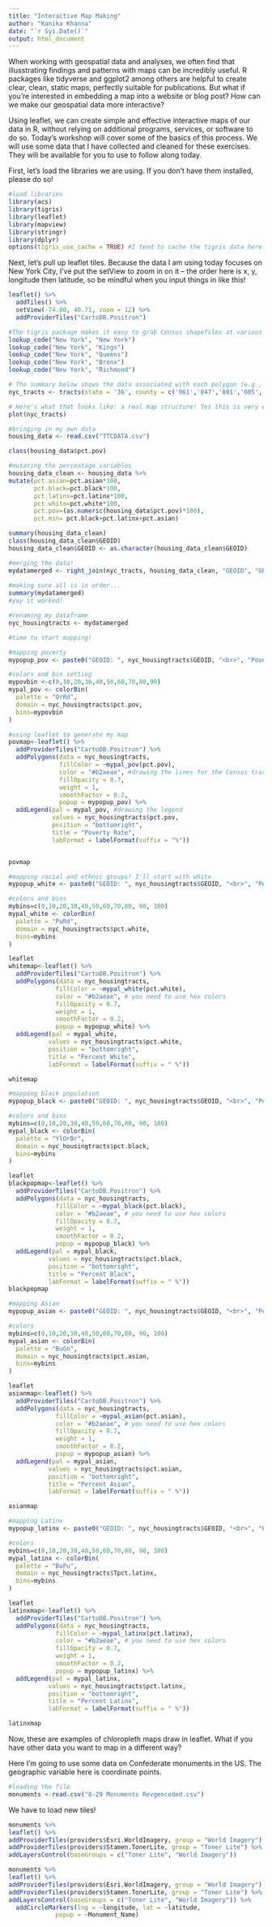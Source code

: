 ```yaml
---
title: "Interactive Map Making"
author: "Kanika Khanna"
date: "`r Sys.Date()`"
output: html_document
---
```

When working with geospatial data and analyses, we often find that illusstrating findings and patterns with maps can be incredibly useful. R packages like tidyverse and ggplot2 among others are helpful to create clear, clean, static maps, perfectly suitable for publications. But what if you're interested in embedding a map into a website or blog post? How can we make our geospatial data more interactive?

Using leaflet, we can create simple and effective interactive maps of our data in R, without relying on additional programs, services, or software to do so. Today's workshop will cover some of the basics of this process. We will use some data that I have collected and cleaned for these exercises. They will be available for you to use to follow along today.

First, let's load the libraries we are using. If you don't have them installed, please do so!

```r

#load libraries
library(acs)
library(tigris)
library(leaflet)
library(mapview)
library(stringr)
library(dplyr)
options(tigris_use_cache = TRUE) #I tend to cache the tigris data here so that my computer is not constantly fetching the data; it slows it down otherwise. You do you.

```

Next, let's pull up leaflet tiles. Because the data I am using today focuses on New York City, I've put the setView to zoom in on it -- the order here is x, y, longitude then latitude, so be mindful when you input things in like this!
```r
leaflet() %>%
  addTiles() %>%
  setView(-74.00, 40.71, zoom = 12) %>%
  addProviderTiles("CartoDB.Positron")
```

```r
#The tigris package makes it easy to grab Census shapefiles at various levels, from tracts and zipcodes all the way up to national borders. First we look up the appropriate codes.
lookup_code("New York", "New York")
lookup_code("New York", "Kings")
lookup_code("New York", "Queens")
lookup_code("New York", "Bronx")
lookup_code("New York", "Richmond")
```

```r
# The summary below shows the data associated with each polygon (e.g., the GEOID and  NAME). I can use this to build the Census tract GEOIDs that I will later join my data by, as it is in the same form.
nyc_tracts <- tracts(state = '36', county = c('061','047','081','005','085'))

```
```r
# Here's what that looks like: a real map structure! Yes this is very exciting to me.
plot(nyc_tracts)
```

```r
#bringing in my own data
housing_data <- read.csv("TTCDATA.csv")

class(housing_data$pct.pov)

#mutating the percentage variables
housing_data_clean <- housing_data %>% 
mutate(pct.asian=pct.asian*100, 
       pct.black=pct.black*100,
       pct.latinx=pct.latinx*100,
       pct.white=pct.white*100,
       pct.pov=(as.numeric(housing_data$pct.pov)*100),
       pct.min= pct.black+pct.latinx+pct.asian)

summary(housing_data_clean)
class(housing_data_clean$GEOID)
housing_data_clean$GEOID <- as.character(housing_data_clean$GEOID)

```
```r
#merging the data!
mydatamerged <- right_join(nyc_tracts, housing_data_clean, "GEOID", "GEOID")
                        
#making sure all is in order...
summary(mydatamerged)
#yay it worked!
```

```r
#renaming my dataframe
nyc_housingtracts <- mydatamerged
```

```r
#time to start mapping!

#mapping poverty
mypopup_pov <- paste0("GEOID: ", nyc_housingtracts$GEOID, "<br>", "Poverty Rate: ", round(nyc_housingtracts$pct.pov,0))

#colors and bin setting
mypovbin <-c(0,10,20,30,40,50,60,70,80,90)
mypal_pov <- colorBin(
  palette = "OrRd",
  domain = nyc_housingtracts$pct.pov,
  bins=mypovbin
)

#using leaflet to generate my map
povmap<-leaflet() %>%
  addProviderTiles("CartoDB.Positron") %>%
  addPolygons(data = nyc_housingtracts, 
              fillColor = ~mypal_pov(pct.pov), 
              color = "#b2aeae", #drawing the lines for the Census tract boundaries -- have to use hex colors for this
              fillOpacity = 0.7, 
              weight = 1, 
              smoothFactor = 0.2,
              popup = mypopup_pov) %>%
  addLegend(pal = mypal_pov, #drawing the legend
            values = nyc_housingtracts$pct.pov, 
            position = "bottomright", 
            title = "Poverty Rate",
            labFormat = labelFormat(suffix = "%"))


povmap


```


```r
#mapping racial and ethnic groups! I'll start with white
mypopup_white <- paste0("GEOID: ", nyc_housingtracts$GEOID, "<br>", "Percent White ", round(nyc_housingtracts$pct.white,0))

#colors and bins
mybins=c(0,10,20,30,40,50,60,70,80, 90, 100)
mypal_white <- colorBin(
  palette = "PuRd",
  domain = nyc_housingtracts$pct.white,
  bins=mybins
)

leaflet
whitemap<-leaflet() %>%
  addProviderTiles("CartoDB.Positron") %>%
  addPolygons(data = nyc_housingtracts, 
             fillColor = ~mypal_white(pct.white), 
             color = "#b2aeae", # you need to use hex colors
             fillOpacity = 0.7, 
             weight = 1, 
             smoothFactor = 0.2,
             popup = mypopup_white) %>%
  addLegend(pal = mypal_white, 
           values = nyc_housingtracts$pct.white, 
           position = "bottomright", 
           title = "Percent White",
           labFormat = labelFormat(suffix = " %"))

whitemap
```
```r
#mapping black population
mypopup_black <- paste0("GEOID: ", nyc_housingtracts$GEOID, "<br>", "Percent Black ", round(nyc_housingtracts$pct.black,0))

#colors and bins
mybins=c(0,10,20,30,40,50,60,70,80, 90, 100)
mypal_black <- colorBin(
  palette = "YlOrBr",
  domain = nyc_housingtracts$pct.black,
  bins=mybins
)

leaflet
blackpopmap<-leaflet() %>%
  addProviderTiles("CartoDB.Positron") %>%
  addPolygons(data = nyc_housingtracts, 
             fillColor = ~mypal_black(pct.black), 
             color = "#b2aeae", # you need to use hex colors
             fillOpacity = 0.7, 
             weight = 1, 
             smoothFactor = 0.2,
             popup = mypopup_black) %>%
  addLegend(pal = mypal_black, 
           values = nyc_housingtracts$pct.black, 
           position = "bottomright", 
           title = "Percent Black",
           labFormat = labelFormat(suffix = " %"))
blackpopmap
```
```r
#mapping Asian
mypopup_asian <- paste0("GEOID: ", nyc_housingtracts$GEOID, "<br>", "Percent Asian ", round(nyc_housingtracts$pct.asian,0))

#colors
mybins=c(0,10,20,30,40,50,60,70,80, 90, 100)
mypal_asian <- colorBin(
  palette = "BuGn",
  domain = nyc_housingtracts$pct.asian,
  bins=mybins
)

leaflet
asianmap<-leaflet() %>%
  addProviderTiles("CartoDB.Positron") %>%
  addPolygons(data = nyc_housingtracts, 
             fillColor = ~mypal_asian(pct.asian), 
             color = "#b2aeae", # you need to use hex colors
             fillOpacity = 0.7, 
             weight = 1, 
             smoothFactor = 0.2,
             popup = mypopup_asian) %>%
  addLegend(pal = mypal_asian, 
           values = nyc_housingtracts$pct.asian, 
           position = "bottomright", 
           title = "Percent Asian",
           labFormat = labelFormat(suffix = " %"))

asianmap
```
```r
#mapping Latinx
mypopup_latinx <- paste0("GEOID: ", nyc_housingtracts$GEOID, "<br>", "Percent Latinx ", round(nyc_housingtracts$pct.latinx,0))

#colors
mybins=c(0,10,20,30,40,50,60,70,80, 90, 100)
mypal_latinx <- colorBin(
  palette = "BuPu",
  domain = nyc_housingtracts$Tpct.latinx,
  bins=mybins
)

leaflet
latinxmap<-leaflet() %>%
  addProviderTiles("CartoDB.Positron") %>%
  addPolygons(data = nyc_housingtracts, 
             fillColor = ~mypal_latinx(pct.latinx), 
             color = "#b2aeae", # you need to use hex colors
             fillOpacity = 0.7, 
             weight = 1, 
             smoothFactor = 0.2,
             popup = mypopup_latinx) %>%
  addLegend(pal = mypal_latinx, 
           values = nyc_housingtracts$pct.latinx, 
           position = "bottomright", 
           title = "Percent Latinx",
           labFormat = labelFormat(suffix = " %"))

latinxmap
```

Now, these are examples of chloropleth maps draw in leaflet. What if you have other data you want to map in a different way?

Here I'm going to use some data on Confederate monuments in the US. The geographic variable here is coordinate points.

```r
#loading the file
monuments <-read.csv("8-29 Monuments Revgeocoded.csv")
```

We have to load new tiles!

```r
monuments %>% 
leaflet() %>%
addProviderTiles(providers$Esri.WorldImagery, group = "World Imagery") %>%
addProviderTiles(providers$Stamen.TonerLite, group = "Toner Lite") %>%
addLayersControl(baseGroups = c("Toner Lite", "World Imagery"))
```

```r
monuments %>% 
leaflet() %>%
addProviderTiles(providers$Esri.WorldImagery, group = "World Imagery") %>%
addProviderTiles(providers$Stamen.TonerLite, group = "Toner Lite") %>%
addLayersControl(baseGroups = c("Toner Lite", "World Imagery")) %>%
  addCircleMarkers(lng = ~longitude, lat = ~latitude, 
             popup = ~Monument_Name)  
```








